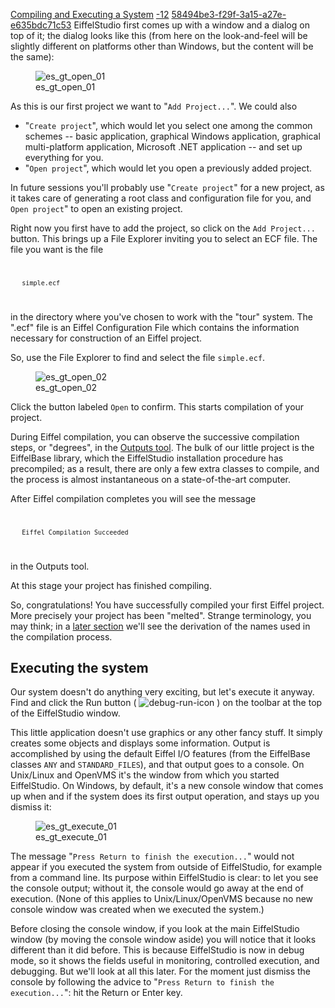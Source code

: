 [[Property:title|Compiling and Executing a System]]
[[Property:weight|-12]]
[[Property:uuid|58494be3-f29f-3a15-a27e-e635bdc71c53]]
EiffelStudio first comes up with a window and a dialog on top of it; the dialog looks like this (from here on the look-and-feel will be slightly different on platforms other than Windows, but the content will be the same):

[[Image:es gt open 01]]


As this is our first project we want to "<code>Add Project...</code>". We could also 
* "<code lang="text">Create project</code>", which would let you select one among the common schemes -- basic application, graphical Windows application, graphical multi-platform application, Microsoft .NET application -- and set up everything for you. 
* "<code>Open project</code>", which would let you open a previously added project. 

In future sessions you'll probably use "<code lang="text">Create project</code>" for a new project, as it takes care of generating a root class and configuration file for you, and <code>Open project</code>" to open an existing project.

Right now you first have to add the project, so click on the <code>Add Project...</code> button. This brings up a File Explorer inviting you to select an ECF file. The file you want is the file
<code>
	simple.ecf
</code>

in the directory where you've chosen to work with the "tour" system. The ".ecf" file is an Eiffel Configuration File which contains the information necessary for construction of an Eiffel project.

So, use the File Explorer to find and select the file <code>simple.ecf</code>. 

[[Image:es gt open 02]]


Click the button labeled <code>Open</code> to confirm. This starts compilation of your project. 

During Eiffel compilation, you can observe the successive compilation steps, or "degrees", in the [[Outputs tool]]. The bulk of our little project is the EiffelBase library, which the EiffelStudio installation procedure has precompiled; as a result, there are only a few extra classes to compile, and the process is almost instantaneous on a state-of-the-art computer. 

After Eiffel compilation completes you will see the message
<code>
	Eiffel Compilation Succeeded
</code>
in the Outputs tool.

At this stage your project has finished compiling. 

So, congratulations! You have successfully compiled your first Eiffel project. More precisely your project has been "melted". Strange terminology, you may think; in a [[How EiffelStudio Compiles|later section]] we'll see the derivation of the names used in the compilation process.

==Executing the system==

Our system doesn't do anything very exciting, but let's execute it anyway. Find and click the Run button ( [[Image:debug-run-icon]] ) on the toolbar at the top of the EiffelStudio window.

This little application doesn't use graphics or any other fancy stuff. It simply creates some objects and displays some information. Output is accomplished by using the default Eiffel I/O features (from the EiffelBase classes <code>ANY</code> and <code>STANDARD_FILES</code>), and that output goes to a console. On Unix/Linux and OpenVMS it's the window from which you started EiffelStudio. On Windows, by default, it's a new console window that comes up when and if the system does its first output operation, and stays up you dismiss it: 

[[Image:es gt execute 01]]


The message "<code>Press Return to finish the execution...</code>" would not appear if you executed the system from outside of EiffelStudio, for example from a command line. Its purpose within EiffelStudio is clear: to let you see the console output; without it, the console would go away at the end of execution. (None of this applies to Unix/Linux/OpenVMS because no new console window was created when we executed the system.) 

Before closing the console window, if you look at the main EiffelStudio window (by moving the console window aside) you will notice that it looks different than it did before. This is because EiffelStudio is now in debug mode, so it shows the fields useful in monitoring, controlled execution, and debugging. But we'll look at all this later. For the moment just dismiss the console by following the advice to "<code>Press Return to finish the execution...</code>": hit the Return or Enter key. 

